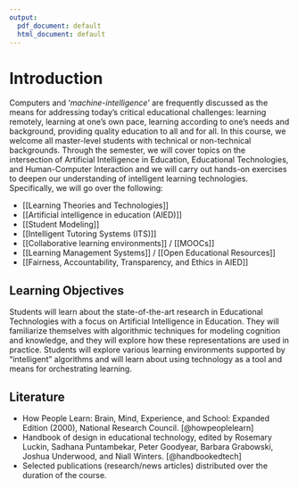 ```yaml
---
output:
  pdf_document: default
  html_document: default
---
```

# Introduction {#intro}

Computers and '*machine-intelligence*' are frequently discussed as the means for addressing today's critical educational challenges: learning remotely, learning at one's own pace, learning according to one's needs and background, providing quality education to all and for all. In this course, we welcome all master-level students with technical or non-technical backgrounds. Through the semester, we will cover topics on the intersection of Artificial Intelligence in Education, Educational Technologies, and Human-Computer Interaction and we will carry out hands-on exercises to deepen our understanding of intelligent learning technologies. Specifically, we will go over the following:

- [[Learning Theories and Technologies]]  
- [[Artificial intelligence in education (AIED)]]  
- [[Student Modeling]]  
- [[Intelligent Tutoring Systems (ITS)]]
- [[Collaborative learning environments]] / [[MOOCs]]  
- [[Learning Management Systems]] / [[Open Educational Resources]]  
- [[Fairness, Accountability, Transparency, and Ethics in AIED]]

## **Learning Objectives**
Students will learn about the state-of-the-art research in Educational Technologies with a focus on Artificial Intelligence in Education. They will familiarize themselves with algorithmic techniques for modeling cognition and knowledge, and they will explore how these representations are used in practice. Students will explore various learning environments supported by "intelligent" algorithms and will learn about using technology as a tool and means for orchestrating learning.

## **Literature**
- How People Learn: Brain, Mind, Experience, and School: Expanded Edition (2000), National Research Council. [@howpeoplelearn]  
- Handbook of design in educational technology, edited by Rosemary Luckin, Sadhana Puntambekar, Peter Goodyear, Barbara Grabowski, Joshua Underwood, and Niall Winters. [@handbookedtech]  
- Selected publications (research/news articles) distributed over the duration of the course.


